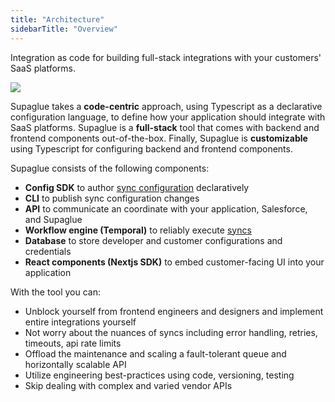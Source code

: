 ```yaml
---
title: "Architecture"
sidebarTitle: "Overview"
---
```


Integration as code for building full-stack integrations with your customers' SaaS platforms.

![](/image/architecture.png)

Supaglue takes a **code-centric** approach, using Typescript as a declarative configuration language, to define how your application should integrate with SaaS platforms. Supaglue is a **full-stack** tool that comes with backend and frontend components out-of-the-box. Finally, Supaglue is **customizable** using Typescript for configuring backend and frontend components.

Supaglue consists of the following components:

- **Config SDK** to author [sync configuration](/concepts) declaratively
- **CLI** to publish sync configuration changes
- **API** to communicate an coordinate with your application, Salesforce, and Supaglue
- **Workflow engine (Temporal)** to reliably execute [syncs](/concepts)
- **Database** to store developer and customer configurations and credentials
- **React components (Nextjs SDK)** to embed customer-facing UI into your application

With the tool you can:

- Unblock yourself from frontend engineers and designers and implement entire integrations yourself
- Not worry about the nuances of syncs including error handling, retries, timeouts, api rate limits
- Offload the maintenance and scaling a fault-tolerant queue and horizontally scalable API
- Utilize engineering best-practices using code, versioning, testing
- Skip dealing with complex and varied vendor APIs